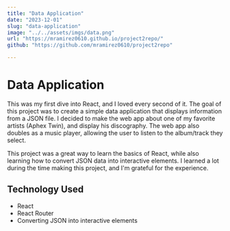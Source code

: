 ```yaml
---
title: "Data Application"
date: "2023-12-01"
slug: "data-application"
image: "../../assets/imgs/data.png"
url: "https://mramirez0610.github.io/project2repo/"
github: "https://github.com/mramirez0610/project2repo"  

---
```


# Data Application

This was my first dive into React, and I loved every second of it. The goal of this project was to create a simple data application that displays information from a JSON file. I decided to make the web app about one of my favorite artists (Aphex Twin), and display his discography. The web app also doubles as a music player, allowing the user to listen to the album/track they select. 

This project was a great way to learn the basics of React, while also learning how to convert JSON data into interactive elements. I learned a lot during the time making this project, and I'm grateful for the experience.

## Technology Used

- React
- React Router
- Converting JSON into interactive elements
